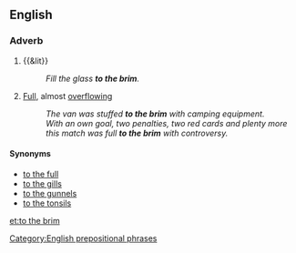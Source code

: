 ==English==

===Adverb===
{{en-adv|head=[[to]] [[the]] [[brim]]|-}}

# {{&lit}}
#: ''Fill the glass '''to the brim'''.''
# {{context|figurative|lang=en}} [[full|Full]], almost [[overflowing]]
#: ''The van was stuffed '''to the brim''' with camping equipment.''
#: ''With an own goal, two penalties, two red cards and plenty more this match was full '''to the brim''' with controversy.''

====Synonyms====
* [[to the full]]
* [[to the gills]]
* [[to the gunnels]]
* [[to the tonsils]]

[[Category:English prepositional phrases]]

[[et:to the brim]]